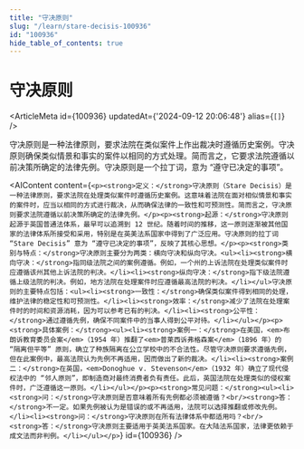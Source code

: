 ```yaml
---
title: "守决原则"
slug: "/learn/stare-decisis-100936"
id: "100936"
hide_table_of_contents: true
---
```



# 守决原则

<ArticleMeta id={100936} updatedAt={'2024-09-12 20:06:48'} alias={`[]`} />
<div className='border-solid border-b border-t-0 my-4 border-[var(--ifm-color-gray-300)]' />

守决原则是一种法律原则，要求法院在类似案件上作出裁决时遵循历史案例。守决原则确保类似情景和事实的案件以相同的方式处理。简而言之，它要求法院遵循以前决策所确定的法律先例。守决原则是一个拉丁词，意为 “遵守已决定的事项”。

<AIContent content={`<p><strong>定义：</strong>守决原则（Stare Decisis）是一种法律原则，要求法院在处理类似案件时遵循历史案例。这意味着法院在面对相似情景和事实的案件时，应当以相同的方式进行裁决，从而确保法律的一致性和可预测性。简而言之，守决原则要求法院遵循以前决策所确定的法律先例。</p><p><strong>起源：</strong>守决原则起源于英国普通法体系，最早可以追溯到 12 世纪。随着时间的推移，这一原则逐渐被其他国家的法律体系所接受和采用，特别是在英美法系国家中得到了广泛应用。守决原则的拉丁词 “Stare Decisis” 意为 “遵守已决定的事项”，反映了其核心思想。</p><p><strong>类别与特点：</strong>守决原则主要分为两类：横向守决和纵向守决。<ul><li><strong>横向守决：</strong>指同级法院之间的案例遵循。例如，一个州的上诉法院在处理类似案件时应遵循该州其他上诉法院的判决。</li><li><strong>纵向守决：</strong>指下级法院遵循上级法院的判决。例如，地方法院在处理案件时应遵循最高法院的判决。</li></ul>守决原则的主要特点包括：<ul><li><strong>一致性：</strong>确保类似案件得到相同的处理，维护法律的稳定性和可预测性。</li><li><strong>效率：</strong>减少了法院在处理案件时的时间和资源消耗，因为可以参考已有的判决。</li><li><strong>公平性：</strong>通过遵循先例，确保不同案件中的当事人得到公平对待。</li></ul></p><p><strong>具体案例：</strong><ul><li><strong>案例一：</strong>在美国，<em>布朗诉教育委员会案</em>（1954 年）推翻了<em>普莱西诉弗格森案</em>（1896 年）的 “隔离但平等” 原则，确立了种族隔离在公立学校中的不合法性。尽管守决原则要求遵循先例，但在此案例中，最高法院认为先例不再适用，因而做出了新的裁决。</li><li><strong>案例二：</strong>在英国，<em>Donoghue v. Stevenson</em>（1932 年）确立了现代侵权法中的 “邻人原则”，即制造商对最终消费者负有责任。此后，英国法院在处理类似的侵权案件时，广泛遵循这一原则。</li></ul></p><p><strong>常见问题：</strong><ul><li><strong>问：</strong>守决原则是否意味着所有先例都必须被遵循？<br/><strong>答：</strong>不一定。如果先例被认为是错误的或不再适用，法院可以选择推翻或修改先例。</li><li><strong>问：</strong>守决原则在所有法律体系中都适用吗？<br/><strong>答：</strong>守决原则主要适用于英美法系国家。在大陆法系国家，法律更依赖于成文法而非判例。</li></ul></p>`} id={100936} />
